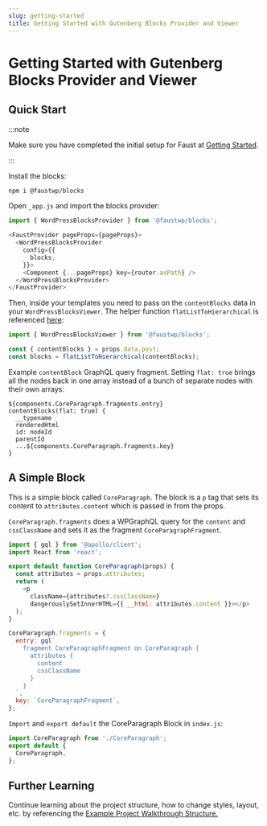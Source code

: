 ```yaml
---
slug: getting-started
title: Getting Started with Gutenberg Blocks Provider and Viewer
---
```


# Getting Started with Gutenberg Blocks Provider and Viewer

## Quick Start

:::note

Make sure you have completed the initial setup for Faust at [Getting Started](/docs/getting-started).

:::

Install the blocks:

```bash
npm i @faustwp/blocks
```

Open ``_app.js`` and import the blocks provider:

```js
import { WordPressBlocksProvider } from '@faustwp/blocks';

<FaustProvider pageProps={pageProps}>
  <WordPressBlocksProvider
    config={{
      blocks,
    }}>
    <Component {...pageProps} key={router.asPath} />
  </WordPressBlocksProvider>
</FaustProvider>
```

Then, inside your templates you need to pass on the ``contentBlocks`` data in your ``WordPressBlocksViewer``. The helper function ``flatListToHierarchical`` is referenced [here](www.wpgraphql.com/docs/menus/#hierarchical-data):

```js
import { WordPressBlocksViewer } from '@faustwp/blocks';

const { contentBlocks } = props.data.post;
const blocks = flatListToHierarchical(contentBlocks);
```

Example ``contentBlock`` GraphQL query fragment. Setting ``flat: true`` brings all the nodes back in one array instead of a bunch of separate nodes with their own arrays:
```
${components.CoreParagraph.fragments.entry}
contentBlocks(flat: true) {
  __typename
  renderedHtml
  id: nodeId
  parentId
  ...${components.CoreParagraph.fragments.key}
}
```

## A Simple Block
This is a simple block called ``CoreParagraph``. The block is a ``p`` tag that sets its content to ``attributes.content`` which is passed in from the props.

``CoreParagraph.fragments`` does a WPGraphQL query for the ``content`` and ``cssClassName`` and sets it as the fragment ``CoreParagraphFragment``.

```js
import { gql } from '@apollo/client';
import React from 'react';

export default function CoreParagraph(props) {
  const attributes = props.attributes;
  return (
    <p
      className={attributes?.cssClassName}
      dangerouslySetInnerHTML={{ __html: attributes.content }}></p>
  );
}

CoreParagraph.fragments = {
  entry: gql`
    fragment CoreParagraphFragment on CoreParagraph {
      attributes {
        content
        cssClassName
      }
    }
  `,
  key: `CoreParagraphFragment`,
};
```

``Import`` and ``export default`` the CoreParagraph Block in ``index.js``:
```js
import CoreParagraph from './CoreParagraph';
export default {
  CoreParagraph,
};
```

## Further Learning

Continue learning about the project structure, how to change styles, layout, etc. by referencing the [Example Project Walkthrough Structure.](/docs/next/guides/project-walkthrough)
